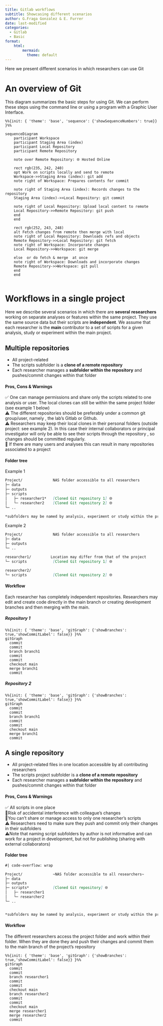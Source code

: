 ```yaml
---
title: Gitlab workflows
subtitle: Showcasing different scenarios
author: G.Fraga Gonzalez & E. Furrer
date: last-modified
categories:
  - Gitlab 
  - Basic
format:
    html:         
        mermaid: 
          theme: default
---
```


Here we present different scenarios in which researchers can use Git


# An overview of Git
This diagram summarizes the basic steps for using Git. We can perform these steps using the command line or using a program with a Graphic User Interface. 

```mermaid

%%{init: { 'theme': 'base', 'sequence': {'showSequenceNumbers': true}} }%%

sequenceDiagram
    participant Workspace
    participant Staging Area (index)
    participant Local Repository
    participant Remote Repository

    note over Remote Repository: 🌐 Hosted Online
    
    rect rgb(235, 242, 240)
    opt Work on scripts locally and send to remote
    Workspace->>Staging Area (index): git add
    note right of Workspace: Prepares contents for commit
    
    note right of Staging Area (index): Records changes to the repository
    Staging Area (index)->>Local Repository: git commit
  
    note right of Local Repository: Upload local content to remote
    Local Repository->>Remote Repository: git push
    end
    end
    
    rect rgb(252, 243, 248)
    alt Fetch changes from remote then merge with local
    note right of Local Repository: ️Downloads refs and objects
    Remote Repository->>Local Repository: git fetch
    note right of Workspace: Incorporate changes 
    Local Repository->>Workspace: git merge
    
    else  or do fetch & merge  at once
    note right of Workspace: Downloads and incorporate changes  
    Remote Repository->>Workspace: git pull
    end
    end
    
```
 
 

# Workflows in a single project

Here we describe several scenarios in which there are **several** **researchers** working on separate analyses or features within the same project. They use the same source data but their scripts are **independent**. We assume that each researcher is the **main** contributor to a set of scripts for a given analysis, study or experiment within the main project.

## Multiple repositories

-   All project-related
-   The scripts subfolder is a **clone of a remote repository**
-   Each researcher manages a **subfolder within the repository** and pushes/commit changes within that folder

#### Pros, Cons & Warnings

| ✅ One can manage permissions and share only the scripts related to one analysis or user.  The local clones can still be within the same project folder (see example 1 below)
| ⚠️  The different repositories should be preferably under a common git group/user, namely , the lab's Gitlab or Github. 
| ⚠️  Researchers may keep their local clones in their personal folders (outside project: see  example 2). In this case their internal collaborators or principal investigator will only be able to see their scripts through the repository , so changes should be committed regularly. 
| 🔻 If there are many users and analyses this can result in many repositories associated to a project 
| 

#### Folder tree

Example 1

``` .markdown
Project/              NAS folder accessible to all researchers       
├─ data
├─ outputs
├─ scripts        
│   ├─ researcher1*   [Cloned Git repository 1] 🌐
│   └─ researcher2    [Cloned Git repository 2] 🌐  
└─ ..

*subfolders may be named by analysis, experiment or study within the project
```

Example 2

``` .markdown
Project/              NAS folder accessible to all researchers       
├─ data
├─ outputs
└─ ..

researcher1/         Location may differ from that of the project     
└─ scripts            [Cloned Git repository 1] 🌐

researcher2/           
└─ scripts            [Cloned Git repository 2] 🌐
```

#### Workflow

Each researcher has completely independent repositories. Researchers may edit and create code directly in the main branch or creating development branches and then merging with the main.

##### Repository 1

```mermaid
%%{init: { 'theme': 'base', 'gitGraph': {'showBranches': true,'showCommitLabel': false}} }%%
gitGraph
  commit
  commit
  branch branch1
  commit
  commit
  checkout main
  merge branch1
  commit
```

##### Repository 2

```mermaid
%%{init: { 'theme': 'base', 'gitGraph': {'showBranches': true,'showCommitLabel': false}} }%%
gitGraph
  commit
  commit
  branch branch1
  commit
  commit
  checkout main
  merge branch1
  commit
```

## A single repository

-   All project-related files in one location accessible by all contributing researchers
-   The scripts project subfolder is a **clone of a remote repository**
-   Each researcher manages a **subfolder within the repository** and pushes/commit changes within that folder

#### Pros, Cons & Warnings

| ✅ All scripts in one place
| 🔻Risk of accidental interference with colleague's changes 
| 🔻You can't share or manage access to only one researcher's scripts
| ⚠️ Researchers need to make sure they push and commit only their changes in their subfolders
| ⚠️Note  that naming script subfolders by author is not informative and can work for a project in development, but not for publishing (sharing with external collaborators)
| 

#### Folder tree

``` .markdown
#| code-overflow: wrap 

Project/              ~NAS folder accessible to all researchers~       
├─ data
├─ outputs
├─ scripts*           [Cloned Git repository] 🌐
│   ├─ researcher1 
│   └─ researcher2     
└─ ..


*subfolders may be named by analysis, experiment or study within the project
```

#### Workflow

The different researchers access the project folder and work within their folder. When they are done they and push their changes and commit them to the main branch of the project's repository

```mermaid
%%{init: { 'theme': 'base', 'gitGraph': {'showBranches': true,'showCommitLabel': false}} }%%
gitGraph
  commit
  commit
  branch researcher1
  commit
  commit
  checkout main
  branch researcher2
  commit
  commit
  checkout main
  merge researcher1
  merge researcher2
  commit

```
